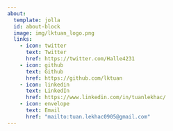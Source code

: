 ```yaml
---
about:
  template: jolla
  id: about-block
  image: img/lktuan_logo.png
  links:
    - icon: twitter
      text: Twitter
      href: https://twitter.com/Halle4231
    - icon: github
      text: Github
      href: https://github.com/lktuan
    - icon: linkedin
      text: LinkedIn
      href: https://www.linkedin.com/in/tuanlekhac/
    - icon: envelope
      text: Email
      href: "mailto:tuan.lekhac0905@gmail.com"  
---
```


